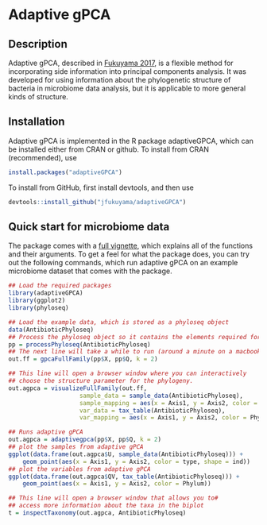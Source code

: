 # Adaptive gPCA

## Description

Adaptive gPCA, described in
[Fukuyama 2017](https://arxiv.org/abs/1702.00501), is a flexible
method for incorporating side information into principal components
analysis. It was developed for using information about the
phylogenetic structure of bacteria in microbiome data analysis, but it
is applicable to more general kinds of structure. 

## Installation

Adaptive gPCA is implemented in the R package adaptiveGPCA, which can
be installed either from CRAN or github. To install from CRAN
(recommended), use
```r
install.packages("adaptiveGPCA")
```

To install from GitHub, first install devtools, and then use
```r
devtools::install_github("jfukuyama/adaptiveGPCA")
```

## Quick start for microbiome data

The package comes with a [full vignette](https://cran.r-project.org/web/packages/adaptiveGPCA/vignettes/adaptive_gpca_vignette.html), which explains all of the functions and their arguments. To get a feel for what the package does, you can try out the following commands, which run adaptive gPCA on an example microbiome dataset that comes with the package.
```r
## Load the required packages
library(adaptiveGPCA)
library(ggplot2)
library(phyloseq)
```
```r
## Load the example data, which is stored as a phyloseq object
data(AntibioticPhyloseq)
## Process the phyloseq object so it contains the elements required for adaptive gPCA
pp = processPhyloseq(AntibioticPhyloseq)
## The next line will take a while to run (around a minute on a macbook pro)
out.ff = gpcaFullFamily(pp$X, pp$Q, k = 2)
```
```r
## This line will open a browser window where you can interactively
## choose the structure parameter for the phylogeny. 	
out.agpca = visualizeFullFamily(out.ff,
                    sample_data = sample_data(AntibioticPhyloseq),
                    sample_mapping = aes(x = Axis1, y = Axis2, color = type),
                    var_data = tax_table(AntibioticPhyloseq),
                    var_mapping = aes(x = Axis1, y = Axis2, color = Phylum))
```
```r
## Runs adaptive gPCA
out.agpca = adaptivegpca(pp$X, pp$Q, k = 2)
## plot the samples from adaptive gPCA
ggplot(data.frame(out.agpca$U, sample_data(AntibioticPhyloseq))) +
    geom_point(aes(x = Axis1, y = Axis2, color = type, shape = ind))
## plot the variables from adaptive gPCA
ggplot(data.frame(out.agpca$QV, tax_table(AntibioticPhyloseq))) +
    geom_point(aes(x = Axis1, y = Axis2, color = Phylum))
```
```r
## This line will open a browser window that allows you to#
## access more information about the taxa in the biplot
t = inspectTaxonomy(out.agpca, AntibioticPhyloseq)
```

